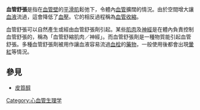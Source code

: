{{medical}}
{{medref}}
'''血管舒張'''是指在[[血管壁|血管壁]]的[[平滑肌|平滑肌]]鬆弛下，令體內[[血管|血管]]擴闊的情況。由於空間增大讓[[血液|血液]]流過，這會降低了[[血壓|血壓]]。它的相反過程稱為[[血管收縮|血管收縮]]。

血管舒張可以自然產生或經由血管舒張劑引起。某些[[肌肉|肌肉]]及[[神經|神經]]是在體內負責控制血管舒張的，稱為「血管舒縮肌肉／神經」。而血管舒張劑是一種物質能引起血管舒張。多種血管舒張劑被用作讓血液容易流過[[血栓|血栓]]的[[藥物|藥物]]，一般使用後都會出現[[暈紅|暈紅]]等情況。

== 參見 ==
*[[皮質醇|皮質醇]]


{{解剖学治疗学及化学分类系统}}
{{用于心脏疾病的血管扩张剂}}
{{非交感神经血管舒張抗高血压药物}}
{{外周血管扩张剂}}

{{Authority control}}
[[Category:心血管生理学|Category:心血管生理学]]